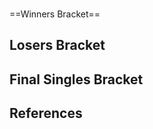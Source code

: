{{DISPLAYTITLE:Pound 4: Singles Bracket}}{{SetGame|melee}}
{{tabs static
|name1=Overview
|link1=Pound/4
|name2=Singles Bracket
|link2=Pound/4/Singles Bracket
|name3=Doubles Bracket
|link3=Pound/4/Doubles Bracket
|This=2
}}<br/>
==Winners Bracket==
{{64DEWBracketA
|tourneylink=Pound/4
|tourneyname=Pound 4
|r1m1p1=Mango |r1m1p1flag=us |r1m1p1score={{win}} |r1m1win=1
|r1m1p2=Bye |r1m1p2flag= |r1m1p2score=

|r1m2p1=ChuDat |r1m2p1flag=us |r1m2p1score=2 |r1m2win=1
|r1m2p2=Shroomed |r1m2p2flag=us |r1m2p2score=0
|r1m2p1char1=ic |r1m2p2char1=doc |r1m2p1stock1=1 |r1m2p2stock1=0 |r1m2win1=1 |r1m2stage1=Final Destination
|r1m2p1char2=ic |r1m2p2char2=doc |r1m2p1stock2=1 |r1m2p2stock2=0 |r1m2win2=1 |r1m2stage2=Brinstar
|r1m2details={{BracketMatchDetails|preview=|lrthread=|interview=|recap=|comment=|live=|vodgame1=https://youtu.be/b9IiWGi0keY|vodgame2=https://youtu.be/IcYC2XeH6Mc}}

|r1m3p1=Dr. Peepee |r1m3p1flag=us |r1m3p1score={{win}} |r1m3win=1
|r1m3p2=Bye |r1m3p2flag= |r1m3p2score=

|r1m4p1=Axe |r1m4p1flag=us |r1m4p1score=2 |r1m4win=1
|r1m4p2=Scar |r1m4p2flag=us |r1m4p2score=0
|r1m4p1char1=pikachu |r1m4p2char1=cf |r1m4p1stock1=1 |r1m4p2stock1=0 |r1m4win1=1 |r1m4stage1=Battlefield
|r1m4p1char2=pikachu |r1m4p2char2=cf |r1m4p1stock2=2 |r1m4p2stock2=0 |r1m4win2=1 |r1m4stage2=Pokémon Stadium
|r1m4details={{BracketMatchDetails|preview=|lrthread=|interview=|recap=|comment=|live=|vod=https://youtu.be/QzlYDsuA83w}}

|r1m5p1=Silent Wolf |r1m5p1flag=us |r1m5p1score={{win}} |r1m5win=1
|r1m5p2=Bye |r1m5p2flag= |r1m5p2score=

|r1m6p1=Kage |r1m6p1flag=ca |r1m6p1score=0 |r1m6win=2
|r1m6p2=Lucky |r1m6p2flag=us |r1m6p2score=2
|r1m6p1char1=ganon |r1m6p2char1=fox |r1m6p1stock1=0 |r1m6p2stock1=2 |r1m6win1=2 |r1m6stage1=Yoshi's Story
|r1m6p1char2=ganon |r1m6p2char2=fox |r1m6p1stock2=0 |r1m6p2stock2=1 |r1m6win2=2 |r1m6stage2=Kongo Jungle
|r1m6details={{BracketMatchDetails|preview=|lrthread=|interview=|recap=|comment=|live=|vod=https://youtu.be/5-dryw4l_60}}

|r1m7p1=Falcomist |r1m7p1flag=us |r1m7p1score={{win}} |r1m7win=1
|r1m7p2=Bye |r1m7p2flag= |r1m7p2score=

|r1m8p1=Amsah |r1m8p1flag=nl |r1m8p1score=2 |r1m8win=1
|r1m8p2=Lovage |r1m8p2flag=us |r1m8p2score=0
|r1m8p1char1=sheik |r1m8p2char1=fox |r1m8p1stock1=2 |r1m8p2stock1=0 |r1m8win1=1 |r1m8stage1=Battlefield
|r1m8p1char2=sheik |r1m8p2char2=fox |r1m8p1stock2=1 |r1m8p2stock2=0 |r1m8win2=1 |r1m8stage2=Final Destination
|r1m8details={{BracketMatchDetails|preview=|lrthread=|interview=|recap=|comment=|live=|vod=https://youtu.be/k5YoZV3NG3o}}

|r1m9p1=Swift |r1m9p1flag=us |r1m9p1score={{win}} |r1m9win=1
|r1m9p2=Bye |r1m9p2flag= |r1m9p2score=
|r1m10p1=Ka-Master |r1m10p1flag=us |r1m10p1score={{win}} |r1m10win=1
|r1m10p2=MacD |r1m10p2flag=us |r1m10p2score=
|r1m11p1=HBK |r1m11p1flag=us |r1m11p1score={{win}} |r1m11win=1
|r1m11p2=Bye |r1m11p2flag= |r1m11p2score=
|r1m12p1=Plank |r1m12p1flag=us |r1m12p1score={{win}} |r1m12win=1
|r1m12p2=I.B. |r1m12p2flag=ca |r1m12p2score=
|r1m13p1=Cactuar |r1m13p1flag=us |r1m13p1score={{win}} |r1m13win=1
|r1m13p2=Bye |r1m13p2flag= |r1m13p2score=
|r1m14p1=Zgetto |r1m14p1flag=nl |r1m14p1score={{win}} |r1m14win=1
|r1m14p2=KirbyKaze |r1m14p2flag=ca |r1m14p2score=
|r1m15p1=Jman |r1m15p1flag=us |r1m15p1score={{win}} |r1m15win=1
|r1m15p2=Bye |r1m15p2flag= |r1m15p2score=

|r1m16p1=G$ |r1m16p1flag=us |r1m16p1score=0 |r1m16win=2
|r1m16p2=PC Chris |r1m16p2flag=us |r1m16p2score=2
|r1m16p1char1=falco |r1m16p2char1=fox |r1m16p1stock1=0 |r1m16p2stock1=3 |r1m16win1=2 |r1m16stage1=Dream Land
|r1m16p1char2=marth |r1m16p2char2=fox |r1m16p1stock2=0 |r1m16p2stock2=1 |r1m16win2=2 |r1m16stage2=Yoshi's Story
|r1m16details={{BracketMatchDetails|preview=|lrthread=|interview=|recap=|comment=|live=|vodgame1=https://youtu.be/Z8UQ9_392bs|vodgame2=https://youtu.be/9A7agEJmQ3U}}

|r1m17p1=Mew2King |r1m17p1flag=us |r1m17p1score={{win}} |r1m17win=1
|r1m17p2=Bye |r1m17p2flag= |r1m17p2score=

|r1m18p1=Kels |r1m18p1flag=us |r1m18p1score=2 |r1m18win=1
|r1m18p2=Adam |r1m18p2flag=nl |r1m18p2score=0
|r1m18p1char1=fox |r1m18p2char1=sheik |r1m18p1stock1=1 |r1m18p2stock1=0 |r1m18win1=1 |r1m18stage1=Battlefield
|r1m18p1char2=fox |r1m18p2char2=marth |r1m18p1stock2=1 |r1m18p2stock2=0 |r1m18win2=1 |r1m18stage2=Final Destination
|r1m18details={{BracketMatchDetails|preview=|lrthread=|interview=|recap=|comment=|live=|vod=https://youtu.be/bFIl7fAw15g}}

|r1m19p1=Linguini |r1m19p1flag=us |r1m19p1score={{win}} |r1m19win=1
|r1m19p2=Bye |r1m19p2flag= |r1m19p2score=
|r1m20p1=Overtriforce |r1m20p1flag=es |r1m20p1score={{win}} |r1m20win=1
|r1m20p2=th0rn |r1m20p2flag=us |r1m20p2score=
|r1m21p1=DEHF |r1m21p1flag=us |r1m21p1score={{win}} |r1m21win=1
|r1m21p2=Bye |r1m21p2flag= |r1m21p2score=
|r1m22p1=Vidjogamer |r1m22p1flag=us |r1m22p1score= |r1m22win=2
|r1m22p2=Remen |r1m22p2flag=nl |r1m22p2score={{win}}
|r1m23p1=Drephen |r1m23p1flag=us |r1m23p1score={{win}} |r1m23win=1
|r1m23p2=Bye |r1m23p2flag= |r1m23p2score=

|r1m24p1=Darkrain |r1m24p1flag=us |r1m24p1score=1 |r1m24win=2
|r1m24p2=Tope |r1m24p2flag=us |r1m24p2score=2
|r1m24p1char1=cf |r1m24p2char1=sheik |r1m24p1stock1=0 |r1m24p2stock1=1 |r1m24win1=2 |r1m24stage1=Dream Land
|r1m24p1char2=cf |r1m24p2char2=sheik |r1m24p1stock2=3 |r1m24p2stock2=0 |r1m24win2=1 |r1m24stage2=Pokémon Stadium
|r1m24p1char3=cf |r1m24p2char3=sheik |r1m24p1stock3=0 |r1m24p2stock3=2 |r1m24win3=2 |r1m24stage3=Battlefield
|r1m24details={{BracketMatchDetails|preview=|lrthread=|interview=|recap=|comment=|live=|vodgame1=https://youtu.be/xICWpYaQeFE|vodgame2=https://youtu.be/C3fZXUd3RTA|vodgame3=}}

|r1m25p1=Armada |r1m25p1flag=se |r1m25p1score={{win}} |r1m25win=1
|r1m25p2=Bye |r1m25p2flag= |r1m25p2score=
|r1m26p1=RaynEX |r1m26p1flag=ca |r1m26p1score={{win}} |r1m26win=1
|r1m26p2=VaNz |r1m26p2flag=us |r1m26p2score=
|r1m27p1=Darc |r1m27p1flag=us |r1m27p1score={{win}} |r1m27win=1
|r1m27p2=Bye |r1m27p2flag= |r1m27p2score=

|r1m28p1=SilentSpectre |r1m28p1flag=us |r1m28p1score=2 |r1m28win=1
|r1m28p2=Strawhat Dahean |r1m28p2flag=es |r1m28p2score=0
|r1m28p1char1=cf |r1m28p2char1=marth |r1m28p1stock1=2 |r1m28p2stock1=0 |r1m28win1=1 |r1m28stage1=Final Destination
|r1m28p1char2=cf |r1m28p2char2=marth |r1m28p1stock2=2 |r1m28p2stock2=0 |r1m28win2=1 |r1m28stage2=Final Destination
|r1m28details={{BracketMatchDetails|preview=|lrthread=|interview=|recap=|comment=|live=|vodgame1=https://youtu.be/X9yCB85Jdc0|vodgame2=https://youtu.be/1N5KjzxqYS0}}

|r1m29p1=Hax |r1m29p1flag=us |r1m29p1score={{win}} |r1m29win=1
|r1m29p2=Bye |r1m29p2flag= |r1m29p2score=

|r1m30p1=Unknown522 |r1m30p1flag=ca |r1m30p1score=2 |r1m30win=1
|r1m30p2=HomeMadeWaffles |r1m30p2flag=us |r1m30p2score=0
|r1m30p1char1=fox |r1m30p2char1=doc |r1m30p1stock1=2 |r1m30p2stock1=0 |r1m30win1=1 |r1m30stage1=Yoshi's Story
|r1m30p1char2=fox |r1m30p2char2=doc |r1m30p1stock2=1 |r1m30p2stock2=0 |r1m30win2=1 |r1m30stage2=Dream Land
|r1m30details={{BracketMatchDetails|preview=|lrthread=|interview=|recap=|comment=|live=|vodgame1=https://youtu.be/YFZ1UGeNYqc|vodgame2=https://youtu.be/XS3fXchu-ec}}

|r1m31p1=Hungrybox |r1m31p1flag=us |r1m31p1score={{win}} |r1m31win=1
|r1m31p2=Bye |r1m31p2flag= |r1m31p2score=

|r1m32p1=Eggm |r1m32p1flag=us |r1m32p1score=1 |r1m32win=2
|r1m32p2=Zhu |r1m32p2flag=us |r1m32p2score=2
|r1m32p1char1=fox |r1m32p2char1=falco |r1m32p1stock1=1 |r1m32p2stock1=0 |r1m32win1=1 |r1m32stage1=Battlefield
|r1m32p1char2=fox |r1m32p2char2=falco |r1m32p1stock2=0 |r1m32p2stock2=3 |r1m32win2=2 |r1m32stage2=Battlefield
|r1m32p1char3=fox |r1m32p2char3=falco |r1m32p1stock3=0 |r1m32p2stock3=2 |r1m32win3=2 |r1m32stage3=Final Destination
|r1m32details={{BracketMatchDetails|preview=|lrthread=|interview=|recap=|comment=|live=|vodgame1=https://youtu.be/wdEoyZ4tFcE|vodgame2=https://youtu.be/cdky2gHlw50|vodgame3=https://youtu.be/HZekhQ43ajA}}

|r2m1p1=Mango |r2m1p1flag=us |r2m1p1score=2 |r2m1win=1
|r2m1p2=ChuDat |r2m1p2flag=us |r2m1p2score=1
|r2m1p1char1=jigglypuff |r2m1p2char1=ic |r2m1p1stock1=2 |r2m1p2stock1=0 |r2m1win1=1 |r2m1stage1=Battlefield
|r2m1p1char2=jigglypuff |r2m1p2char2=ic |r2m1p1stock2=0 |r2m1p2stock2=1 |r2m1win2=2 |r2m1stage2=Pokémon Stadium
|r2m1p1char3=jigglypuff |r2m1p2char3=ic |r2m1p1stock3=2 |r2m1p2stock3=0 |r2m1win3=1 |r2m1stage3=Brinstar
|r2m1details={{BracketMatchDetails|preview=|lrthread=|interview=|recap=|comment=|live=|vod=https://youtu.be/zUGU_8oQfZE|vod2=https://youtu.be/EssZowtcXp0}}

|r2m2p1=Dr. Peepee |r2m2p1flag=us |r2m2p1score=0 |r2m2win=2
|r2m2p2=Axe |r2m2p2flag=us |r2m2p2score=2
|r2m2p1char1=falco |r2m2p2char1=pikachu |r2m2p1stock1=0 |r2m2p2stock1=1 |r2m2win1=2 |r2m2stage1=Dream Land
|r2m2p1char2=falco |r2m2p2char2=falco |r2m2p1stock2=0 |r2m2p2stock2=1 |r2m2win2=2 |r2m2stage2=Yoshi's Story
|r2m2details={{BracketMatchDetails|preview=|lrthread=|interview=|recap=|comment=|live=|vod=https://youtu.be/zZ2pk-JEs-c}}

|r2m3p1=Silent Wolf |r2m3p1flag=us |r2m3p1score= |r2m3win=2
|r2m3p2=Lucky |r2m3p2flag=us |r2m3p2score={{win}}
|r2m4p1=Falcomist |r2m4p1flag=us |r2m4p1score= |r2m4win=2
|r2m4p2=Amsah |r2m4p2flag=nl |r2m4p2score={{win}}

|r2m5p1=Swift |r2m5p1flag=us |r2m5p1score=0 |r2m5win=2
|r2m5p2=Ka-Master |r2m5p2flag=us |r2m5p2score=2
|r2m5p1char1=fox |r2m5p2char1=luigi |r2m5p1stock1=0 |r2m5p2stock1=2 |r2m5win1=2 |r2m5stage1=Dream Land
|r2m5p1char2=fox |r2m5p2char2=luigi |r2m5p1stock2=0 |r2m5p2stock2=1 |r2m5win2=2 |r2m5stage2=Pokémon Stadium
|r2m5details={{BracketMatchDetails|preview=|lrthread=|interview=|recap=|comment=|live=|vodgame1=https://youtu.be/BZNJPe30qZU|vodgame2=https://youtu.be/cYR5QiXjdSM}}

|r2m6p1=HBK |r2m6p1flag=us |r2m6p1score= |r2m6win=2
|r2m6p2=Plank |r2m6p2flag=us |r2m6p2score={{win}}
|r2m7p1=Cactuar |r2m7p1flag=us |r2m7p1score= |r2m7win=2
|r2m7p2=Zgetto |r2m7p2flag=nl |r2m7p2score={{win}}

|r2m8p1=Jman |r2m8p1flag=us |r2m8p1score=2 |r2m8win=1
|r2m8p2=PC Chris |r2m8p2flag=us |r2m8p2score=0
|r2m8p1char1=fox |r2m8p2char1=fox |r2m8p1stock1=1 |r2m8p2stock1=0 |r2m8win1=1 |r2m8stage1=Yoshi's Story
|r2m8p1char2=fox |r2m8p2char2=fox |r2m8p1stock2=3 |r2m8p2stock2=0 |r2m8win2=1 |r2m8stage2=Pokémon Stadium
|r2m8details={{BracketMatchDetails|preview=|lrthread=|interview=|recap=|comment=|live=|vodgame1=https://youtu.be/PNqdUf5BY2c|vodgame2=https://youtu.be/b9tMtcbHGEI}}

|r2m9p1=Mew2King |r2m9p1flag=us |r2m9p1score=2 |r2m9win=1
|r2m9p2=Kels |r2m9p2flag=us |r2m9p2score=0
|r2m9p1char1=marth |r2m9p2char1=fox |r2m9p1stock1=2 |r2m9p2stock1=0 |r2m9win1=1 |r2m9stage1=Fountain of Dreams
|r2m9p1char2=sheik |r2m9p2char2=fox |r2m9p1stock2=2 |r2m9p2stock2=0 |r2m9win2=1 |r2m9stage2=Dream Land
|r2m9details={{BracketMatchDetails|preview=|lrthread=|interview=|recap=|comment=|live=|vod=https://youtu.be/wae4Ec-NkoM}}

|r2m10p1=Linguini |r2m10p1flag=us |r2m10p1score=1 |r2m10win=2
|r2m10p2=Overtriforce |r2m10p2flag=es |r2m10p2score=2
|r2m10p1char1=ganon |r2m10p2char1=sheik |r2m10p1stock1=1 |r2m10p2stock1=0 |r2m10win1=1 |r2m10stage1=Dream Land
|r2m10p1char2=ganon |r2m10p2char2=sheik |r2m10p1stock2=0 |r2m10p2stock2=2 |r2m10win2=2 |r2m10stage2=Final Destination
|r2m10p1char3=ganon |r2m10p2char3=sheik |r2m10p1stock3= |r2m10p2stock3= |r2m10win3=2 |r2m10stage3=Unknown
|r2m10details={{BracketMatchDetails|preview=|lrthread=|interview=|recap=|comment=The order of matches is unknown.|live=|vodgame1=https://youtu.be/SmntyhNRLf8|vodgame2=https://youtu.be/ACSG1ynqBn8}}

|r2m11p1=DEHF |r2m11p1flag=us |r2m11p1score=2 |r2m11win=1
|r2m11p2=Remen |r2m11p2flag=nl |r2m11p2score=0
|r2m11p1char1=falco |r2m11p2char1=fox |r2m11p1stock1=1 |r2m11p2stock1=0 |r2m11win1=1 |r2m11stage1=Battlefield
|r2m11p1char2=falco |r2m11p2char2=fox |r2m11p1stock2=1 |r2m11p2stock2=0 |r2m11win2=1 |r2m11stage2=Pokémon Stadium
|r2m11details={{BracketMatchDetails|preview=|lrthread=|interview=|recap=|comment=|live=|vodgame1=https://youtu.be/aMuGuBQLsec|vodgame2=https://youtu.be/nNnn959olyo}}

|r2m12p1=Drephen |r2m12p1flag=us |r2m12p1score=0 |r2m12win=2
|r2m12p2=Tope |r2m12p2flag=us |r2m12p2score=2
|r2m12p1char1=sheik |r2m12p2char1=sheik |r2m12p1stock1=0 |r2m12p2stock1=1 |r2m12win1=2 |r2m12stage1=Yoshi's Story
|r2m12p1char2=sheik |r2m12p2char2=sheik |r2m12p1stock2=0 |r2m12p2stock2=1 |r2m12win2=2 |r2m12stage2=Fountain of Dreams
|r2m12details={{BracketMatchDetails|preview=|lrthread=|interview=|recap=|comment=|live=|vodgame1=https://youtu.be/LdRg6WIRG7Q|vodgame2=https://youtu.be/R5pqY51hLt0}}

|r2m13p1=Armada |r2m13p1flag=se |r2m13p1score=2 |r2m13win=1
|r2m13p2=RaynEX |r2m13p2flag=ca |r2m13p2score=0
|r2m13p1char1=peach |r2m13p2char1=fox |r2m13p1stock1=2 |r2m13p2stock1=0 |r2m13win1=1 |r2m13stage1=Dream Land
|r2m13p1char2=peach |r2m13p2char2=fox |r2m13p1stock2=1 |r2m13p2stock2=0 |r2m13win2=1 |r2m13stage2=Pokémon Stadium
|r2m13details={{BracketMatchDetails|preview=|lrthread=|interview=|recap=|comment=|live=|vod=https://youtu.be/vRnTcPnSt-w}}

|r2m14p1=Darc |r2m14p1flag=us |r2m14p1score= |r2m14win=2
|r2m14p2=SilentSpectre |r2m14p2flag=us |r2m14p2score={{win}}

|r2m15p1=Hax |r2m15p1flag=us |r2m15p1score=2 |r2m15win=1
|r2m15p2=Unknown522 |r2m15p2flag=ca |r2m15p2score=1
|r2m15p1char1=cf |r2m15p2char1=fox |r2m15p1stock1=1 |r2m15p2stock1=0 |r2m15win1=1 |r2m15stage1=Yoshi's Story
|r2m15p1char2=cf |r2m15p2char2=fox |r2m15p1stock2=0 |r2m15p2stock2=1 |r2m15win2=2 |r2m15stage2=Yoshi's Story
|r2m15p1char3=cf |r2m15p2char3=fox |r2m15p1stock3=1 |r2m15p2stock3=0 |r2m15win3=1 |r2m15stage3=Kongo Jungle
|r2m15details={{BracketMatchDetails|preview=|lrthread=|interview=|recap=|comment=|live=|vodgame1=https://youtu.be/xopHwTFO5sc|vodgame2=https://youtu.be/W_ScGNtoB7U|vodgame3=https://youtu.be/5ttmobqZWLw}}

|r2m16p1=Hungrybox |r2m16p1flag=us |r2m16p1score={{win}} |r2m16win=1
|r2m16p2=Zhu |r2m16p2flag=us |r2m16p2score=

|r3m1p1=Mango |r3m1p1flag=us |r3m1p1score=2 |r3m1win=1
|r3m1p2=Axe |r3m1p2flag=us |r3m1p2score=0
|r3m1p1char1=falco |r3m1p2char1=pikachu |r3m1p1stock1=1 |r3m1p2stock1=0 |r3m1win1=1 |r3m1stage1=Dream Land
|r3m1p1char2=falco |r3m1p2char2=falco |r3m1p1stock2=3 |r3m1p2stock2=0 |r3m1win2=1 |r3m1stage2=Battlefield
|r3m1details={{BracketMatchDetails|preview=|lrthread=|interview=|recap=|comment=|live=|vodgame1=https://youtu.be/E1fo19lmlwk|vodgame2=https://youtu.be/t7xS1HwUuH8}}

|r3m2p1=Lucky |r3m2p1flag=us |r3m2p1score=2 |r3m2win=1
|r3m2p2=Amsah |r3m2p2flag=nl |r3m2p2score=1
|r3m2p1char1=fox |r3m2p2char1=sheik |r3m2p1stock1=2 |r3m2p2stock1=0 |r3m2win1=1 |r3m2stage1=Final Destination
|r3m2p1char2=fox |r3m2p2char2=sheik |r3m2p1stock2=0 |r3m2p2stock2=1 |r3m2win2=2 |r3m2stage2=Battlefield
|r3m2p1char3=fox |r3m2p2char3=sheik |r3m2p1stock3=2 |r3m2p2stock3=0 |r3m2win3=1 |r3m2stage3=Pokémon Stadium
|r3m2details={{BracketMatchDetails|preview=|lrthread=|interview=|recap=|comment=|live=|vod=https://youtu.be/J9eBaQB4fqs}}

|r3m3p1=Ka-Master |r3m3p1flag=us |r3m3p1score=0 |r3m3win=2
|r3m3p2=Plank |r3m3p2flag=us |r3m3p2score=2
|r3m3p1char1=luigi |r3m3p2char1=sheik |r3m3p1stock1=0 |r3m3p2stock1=1 |r3m3win1=2 |r3m3stage1=Fountain of Dreams
|r3m3p1char2=luigi |r3m3p2char2=sheik |r3m3p1stock2=0 |r3m3p2stock2=1 |r3m3win2=2 |r3m3stage2=Dream Land
|r3m3details={{BracketMatchDetails|preview=|lrthread=|interview=|recap=|comment=|live=|vodgame1=https://youtu.be/2Q9YAqlrD3I|vodgame2=https://youtu.be/-DA_JqLEKYk}}

|r3m4p1=Zgetto |r3m4p1flag=nl |r3m4p1score=1 |r3m4win=2
|r3m4p2=Jman |r3m4p2flag=us |r3m4p2score=2
|r3m4p1char1=fox |r3m4p2char1=fox |r3m4p1stock1=0 |r3m4p2stock1=2 |r3m4win1=2 |r3m4stage1=Dream Land
|r3m4p1char2=fox |r3m4p2char2=fox |r3m4p1stock2=1 |r3m4p2stock2=0 |r3m4win2=1 |r3m4stage2=Yoshi's Story
|r3m4p1char3=fox |r3m4p2char3=fox |r3m4p1stock3=0 |r3m4p2stock3=3 |r3m4win3=2 |r3m4stage3=Pokémon Stadium
|r3m4details={{BracketMatchDetails|preview=|lrthread=|interview=|recap=|comment=|live=|vod=https://youtu.be/MV85vzZoHQo|vod2=https://youtu.be/Xd-9dvdhmEs}}

|r3m5p1=Mew2King |r3m5p1flag=us |r3m5p1score=2 |r3m5win=1
|r3m5p2=Overtriforce |r3m5p2flag=es |r3m5p2score=1
|r3m5p1char1=marth |r3m5p2char1=sheik |r3m5p1stock1=0 |r3m5p2stock1=3 |r3m5win1=2 |r3m5stage1=Final Destination
|r3m5p1char2=fox |r3m5p2char2=sheik |r3m5p1stock2=1 |r3m5p2stock2=0 |r3m5win2=1 |r3m5stage2=Yoshi's Story
|r3m5p1char3=fox |r3m5p2char3=sheik |r3m5p1stock3=1 |r3m5p2stock3=0 |r3m5win3=1 |r3m5stage3=Final Destination
|r3m5details={{BracketMatchDetails|preview=|lrthread=|interview=|recap=|comment=|live=|vod=https://youtu.be/XHPiv90eQDc|vod2=https://youtu.be/Aneh5askQ7s}}

|r3m6p1=DEHF |r3m6p1flag=us |r3m6p1score=1 |r3m6win=2
|r3m6p2=Tope |r3m6p2flag=us |r3m6p2score=2
|r3m6p1char1=falco |r3m6p2char1=sheik |r3m6p1stock1=0 |r3m6p2stock1=2 |r3m6win1=2 |r3m6stage1=Dream Land
|r3m6p1char2=falco |r3m6p2char2=sheik |r3m6p1stock2=2 |r3m6p2stock2=0 |r3m6win2=1 |r3m6stage2=Dream Land
|r3m6p1char3=falco |r3m6p2char3=sheik |r3m6p1stock3=0 |r3m6p2stock3=2 |r3m6win3=2 |r3m6stage3=Fountain of Dreams
|r3m6details={{BracketMatchDetails|preview=|lrthread=|interview=|recap=|comment=|live=|vodgame1=https://youtu.be/jAk2oBD8Ujs|vodgame2=https://youtu.be/wyjQlY-8BRU|vodgame3=https://youtu.be/6iBl8Srjsv0}}

|r3m7p1=Armada |r3m7p1flag=se |r3m7p1score=0 |r3m7win=2
|r3m7p2=SilentSpectre |r3m7p2flag=us |r3m7p2score=2
|r3m7p1char1=peach |r3m7p2char1=cf |r3m7p1stock1=0 |r3m7p2stock1=1 |r3m7win1=2 |r3m7stage1=Dream Land
|r3m7p1char2=peach |r3m7p2char2=cf |r3m7p1stock2=0 |r3m7p2stock2=2 |r3m7win2=2 |r3m7stage2=Final Destination
|r3m7details={{BracketMatchDetails|preview=|lrthread=|interview=|recap=|comment=|live=|vodgame1=https://youtu.be/x3tg-RxS7Lc|vodgame2=https://youtu.be/SfMf7uS-5fU}}

|r3m8p1=Hax |r3m8p1flag=us |r3m8p1score= |r3m8win=2
|r3m8p2=Hungrybox |r3m8p2flag=us |r3m8p2score={{win}}

|r4m1p1=Mango |r4m1p1flag=us |r4m1p1score={{win}} |r4m1win=1
|r4m1p2=Lucky |r4m1p2flag=us |r4m1p2score=

|r4m2p1=Plank |r4m2p1flag=us |r4m2p1score=0 |r4m2win=2
|r4m2p2=Jman |r4m2p2flag=us |r4m2p2score=2
|r4m2p1char1=sheik |r4m2p2char1=fox |r4m2p1stock1=0 |r4m2p2stock1=2 |r4m2win1=2 |r4m2stage1=Dream Land
|r4m2p1char2=sheik |r4m2p2char2=fox |r4m2p1stock2=0 |r4m2p2stock2=1 |r4m2win2=2 |r4m2stage2=Battlefield
|r4m2details={{BracketMatchDetails|preview=|lrthread=|interview=|recap=|comment=|live=|vod=https://youtu.be/zFY4xOn9jjM}}

|r4m3p1=Mew2King |r4m3p1flag=us |r4m3p1score={{win}} |r4m3win=1
|r4m3p2=Tope |r4m3p2flag=us |r4m3p2score=

|r4m4p1=SilentSpectre |r4m4p1flag=us |r4m4p1score=0 |r4m4win=2
|r4m4p2=Hungrybox |r4m4p2flag=us |r4m4p2score=2
|r4m4p1char1=cf |r4m4p2char1=jigglypuff |r4m4p1stock1=0 |r4m4p2stock1=1 |r4m4win1=2 |r4m4stage1=Battlefield
|r4m4p1char2=cf |r4m4p2char2=jigglypuff |r4m4p1stock2=0 |r4m4p2stock2=2 |r4m4win2=2 |r4m4stage2=Rainbow Cruise
|r4m4details={{BracketMatchDetails|preview=|lrthread=|interview=|recap=|comment=|live=|vodgame1=https://youtu.be/3YeaTFE0Mi0|vodgame2=https://youtu.be/hBzJPGnZelo}}

|r5m1p1=Mango |r5m1p1flag=us |r5m1p1score=3 |r5m1win=1
|r5m1p2=Jman |r5m1p2flag=us |r5m1p2score=0
|r5m1p1char1=falco |r5m1p2char1=fox |r5m1p1stock1=2 |r5m1p2stock1=0 |r5m1win1=1 |r5m1stage1=Yoshi's Story
|r5m1p1char2=falco |r5m1p2char2=fox |r5m1p1stock2=1 |r5m1p2stock2=0 |r5m1win2=1 |r5m1stage2=Battlefield
|r5m1p1char3=falco |r5m1p2char3=fox |r5m1p1stock3=2 |r5m1p2stock3=0 |r5m1win3=1 |r5m1stage3=Pokémon Stadium
|r5m1details={{BracketMatchDetails|preview=|lrthread=|interview=|recap=|comment=|live=|vodgame1=https://youtu.be/Y3oFPSq8mZo|vodgame2=https://youtu.be/G5o0BoV3RTY|vodgame3=https://youtu.be/nppAMl_ntwE}}

|r5m2p1=Mew2King |r5m2p1flag=us |r5m2p1score= |r5m2win=2
|r5m2p2=Hungrybox |r5m2p2flag=us |r5m2p2score={{win}}
}}

==Losers Bracket==
{{48DELBracketSmwA
|tourneylink=Pound/4
|tourneyname=Pound 4
|l1placement=33-48
|l2placement=25-32
|l3placement=17-24
|l4placement=13-16
|l5placement=9-12
|l6placement=7-8
|l7placement=5-6

|l1m1p1=PC Chris |l1m1p1flag=us |l1m1p1score=2 |l1m1win=1
|l1m1p2=Shroomed |l1m1p2flag=us |l1m1p2score=1
|l1m1p1char1=fox |l1m1p2char1=doc |l1m1p1stock1=0 |l1m1p2stock1=2 |l1m1win1=2 |l1m1stage1=Yoshi's Story
|l1m1p1char2=fox |l1m1p2char2=doc |l1m1p1stock2=1 |l1m1p2stock2=0 |l1m1win2=1 |l1m1stage2=Rainbow Cruise
|l1m1p1char3=fox |l1m1p2char3=doc |l1m1p1stock3=1 |l1m1p2stock3=0 |l1m1win3=1 |l1m1stage3=Final Destination
|l1m1details={{BracketMatchDetails|preview=|lrthread=|interview=|recap=|comment=|live=|vodgame1=https://youtu.be/b4pUStHGxhE|vodgame2=https://youtu.be/zGLPbvTurqg|vodgame3=https://youtu.be/d7dD5nJoLOU}}

|l1m2p1=Cactuar |l1m2p1flag=us |l1m2p1score=2 |l1m2win=1
|l1m2p2=Scar |l1m2p2flag=us |l1m2p2score=0
|l1m2p1char1=fox |l1m2p2char1=cf |l1m2p1stock1=1 |l1m2p2stock1=0 |l1m2win1=1 |l1m2stage1=Battlefield
|l1m2p1char2=fox |l1m2p2char2=cf |l1m2p1stock2=1 |l1m2p2stock2=0 |l1m2win2=1 |l1m2stage2=Battlefield
|l1m2details={{BracketMatchDetails|preview=|lrthread=|interview=|recap=|comment=|live=|vodgame1=https://youtu.be/KVnrCH-oVkQ|vodgame2=https://youtu.be/me5X3j5AXjc}}

|l1m3p1=HBK |l1m3p1flag=us |l1m3p1score=0 |l1m3win=2
|l1m3p2=Kage |l1m3p2flag=ca |l1m3p2score=2
|l1m3p1char1=marth |l1m3p2char1=ganon |l1m3p1stock1=0 |l1m3p2stock1=1 |l1m3win1=2 |l1m3stage1=Battlefield
|l1m3p1char2=marth |l1m3p2char2=ganon |l1m3p1stock2=0 |l1m3p2stock2=1 |l1m3win2=2 |l1m3stage2=Pokémon Stadium
|l1m3details={{BracketMatchDetails|preview=|lrthread=|interview=|recap=|comment=|live=|vodgame1=https://youtu.be/XYWSGrOk5iA|vodgame2=https://youtu.be/k6w1RYAJjeM}}

|l1m4p1=Swift |l1m4p1flag=us |l1m4p1score=2 |l1m4win=1
|l1m4p2=Lovage |l1m4p2flag=us |l1m4p2score=0
|l1m4p1char1=fox |l1m4p2char1=fox |l1m4p1stock1=1 |l1m4p2stock1=0 |l1m4win1=1 |l1m4stage1=Battlefield
|l1m4p1char2=fox |l1m4p2char2=fox |l1m4p1stock2=1 |l1m4p2stock2=0 |l1m4win2=1 |l1m4stage2=Battlefield
|l1m4details={{BracketMatchDetails|preview=|lrthread=|interview=|recap=|comment=|live=|vodgame1=https://youtu.be/yyrtz8SKszw|vodgame2=https://youtu.be/PgF5m119kPM}}

|l1m5p1=Falcomist |l1m5p1flag=us |l1m5p1score={{win}} |l1m5win=1
|l1m5p2=MacD |l1m5p2flag=us |l1m5p2score=
|l1m6p1=Silent Wolf |l1m6p1flag=us |l1m6p1score={{win}} |l1m6win=1
|l1m6p2=I.B. |l1m6p2flag=ca |l1m6p2score=

|l1m7p1=Dr. Peepee |l1m7p1flag=us |l1m7p1score=2 |l1m7win=1
|l1m7p2=KirbyKaze |l1m7p2flag=ca |l1m7p2score=0
|l1m7p1char1=falco |l1m7p2char1=sheik |l1m7p1stock1=2 |l1m7p2stock1=0 |l1m7win1=1 |l1m7stage1=Yoshi's Story
|l1m7p1char2=falco |l1m7p2char2=sheik |l1m7p1stock2=3 |l1m7p2stock2=0 |l1m7win2=1 |l1m7stage2=Fountain of Dreams
|l1m7details={{BracketMatchDetails|preview=|lrthread=|interview=|recap=|comment=|live=|vod=https://youtu.be/ij4nnR78Y2I}}

|l1m8p1=ChuDat |l1m8p1flag=us |l1m8p1score={{win}} |l1m8win=1
|l1m8p2=G$ |l1m8p2flag=us |l1m8p2score=

|l1m9p1=Unknown522 |l1m9p1flag=ca |l1m9p1score=0 |l1m9win=2
|l1m9p2=th0rn |l1m9p2flag=us |l1m9p2score=2
|l1m9p1char1=fox |l1m9p2char1=falco |l1m9p1stock1=0 |l1m9p2stock1=2 |l1m9win1=2 |l1m9stage1=Battlefield
|l1m9p1char2=falco |l1m9p2char2=falco |l1m9p1stock2=0 |l1m9p2stock2=1 |l1m9win2=2 |l1m9stage2=Final Destination
|l1m9details={{BracketMatchDetails|preview=|lrthread=|interview=|recap=|comment=The official bracket lists Unknown522 as playing Adam in Losers Round 1. However, VODs show that Unknown522 played th0rn. This is also backed up by their final placements (Unknown522 in 33rd, th0rn in 25th),<ref>[https://smashboards.com/threads/official-pound-4-melee-results-thread.262154/ Pound 4 Results Thread]</ref> and by a later VOD of th0rn vs Zhu.<ref>[https://youtu.be/4BMJTtQr-uA Zhu vs th0rn Game 1]</ref> Consequently, th0rn and Adam have been switched on this bracket.|live=|vodgame1=https://youtu.be/vUilPyhXp9A|vodgame2=https://youtu.be/zcFwCVVk1wM}}

|l1m10p1=Zhu |l1m10p1flag=us |l1m10p1score={{win}} |l1m10win=1
|l1m10p2=Adam |l1m10p2flag=nl |l1m10p2score=
|l1m11p1=RaynEX |l1m11p1flag=ca |l1m11p1score= |l1m11win=2
|l1m11p2=Vidjogamer |l1m11p2flag=us |l1m11p2score={{win}}
|l1m12p1=Darc |l1m12p1flag=us |l1m12p1score= |l1m12win=2
|l1m12p2=Darkrain |l1m12p2flag=us |l1m12p2score={{win}}
|l1m13p1=Remen |l1m13p1flag=nl |l1m13p1score={{win}} |l1m13win=1
|l1m13p2=VaNz |l1m13p2flag=us |l1m13p2score=
|l1m14p1=Drephen |l1m14p1flag=us |l1m14p1score={{win}} |l1m14win=1
|l1m14p2=Strawhat Dahean |l1m14p2flag=es |l1m14p2score=

|l1m15p1=Linguini |l1m15p1flag=us |l1m15p1score=2 |l1m15win=1
|l1m15p2=HomeMadeWaffles |l1m15p2flag=us |l1m15p2score=1
|l1m15p1char1=ganon |l1m15p2char1=doc |l1m15p1stock1=0 |l1m15p2stock1=1 |l1m15win1=2 |l1m15stage1=Final Destination
|l1m15p1char2=ganon |l1m15p2char2=doc |l1m15p1stock2=1 |l1m15p2stock2=0 |l1m15win2=1 |l1m15stage2=Dream Land
|l1m15p1char3=ganon |l1m15p2char3=doc |l1m15p1stock3=2 |l1m15p2stock3=0 |l1m15win3=1 |l1m15stage3=Battlefield
|l1m15details={{BracketMatchDetails|preview=|lrthread=|interview=|recap=|comment=|live=|vodgame1=https://youtu.be/PMcjSWXTcaQ|vodgame2=https://youtu.be/m8cmjpjiFwE|vodgame3=https://youtu.be/0usXt8pxTGg}}

|l1m16p1=Kels |l1m16p1flag=us |l1m16p1score={{win}} |l1m16win=1
|l1m16p2=Eggm |l1m16p2flag=us |l1m16p2score=

|l2m1p1=PC Chris |l2m1p1flag=us |l2m1p1score=2 |l2m1win=1
|l2m1p2=Cactuar |l2m1p2flag=us |l2m1p2score=1
|l2m1p1char1=fox |l2m1p2char1=fox |l2m1p1stock1=1 |l2m1p2stock1=0 |l2m1win1=1 |l2m1stage1=Yoshi's Story
|l2m1p1char2=fox |l2m1p2char2=fox |l2m1p1stock2=0 |l2m1p2stock2=1 |l2m1win2=2 |l2m1stage2=Fountain of Dreams
|l2m1p1char3=fox |l2m1p2char3=fox |l2m1p1stock3=1 |l2m1p2stock3=0 |l2m1win3=1 |l2m1stage3=Pokémon Stadium
|l2m1details={{BracketMatchDetails|preview=|lrthread=|interview=|recap=|comment=The recording of game 3 is incomplete, but the video description states that PC Chris won by 1 stock.|live=|vodgame1=https://youtu.be/wwE4vck-Kq8|vodgame2=https://youtu.be/WlDq_Ds6sGM|vodgame3=https://youtu.be/mVQXG7YZZYE}}

|l2m2p1=Kage |l2m2p1flag=ca |l2m2p1score=2 |l2m2win=1
|l2m2p2=Swift |l2m2p2flag=us |l2m2p2score=1
|l2m2p1char1=ganon |l2m2p2char1=fox |l2m2p1stock1=2 |l2m2p2stock1=0 |l2m2win1=1 |l2m2stage1=Battlefield
|l2m2p1char2=ganon |l2m2p2char2=fox |l2m2p1stock2=0 |l2m2p2stock2=2 |l2m2win2=2 |l2m2stage2=Rainbow Cruise
|l2m2p1char3=ganon |l2m2p2char3=fox |l2m2p1stock3=1 |l2m2p2stock3=0 |l2m2win3=1 |l2m2stage3=Kongo Jungle
|l2m2details={{BracketMatchDetails|preview=|lrthread=|interview=|recap=|comment=|live=|vodgame1=https://youtu.be/x7578VWEOw8|vodgame2=https://youtu.be/eTUlxaFAlSI|vodgame3=https://youtu.be/diTmT2QMjhc}}

|l2m3p1=Falcomist |l2m3p1flag=us |l2m3p1score= |l2m3win=2
|l2m3p2=Silent Wolf |l2m3p2flag=us |l2m3p2score={{win}}
|l2m4p1=Dr. Peepee |l2m4p1flag=us |l2m4p1score={{win}} |l2m4win=1
|l2m4p2=ChuDat |l2m4p2flag=us |l2m4p2score=

|l2m5p1=th0rn |l2m5p1flag=us |l2m5p1score=0 |l2m5win=2
|l2m5p2=Zhu |l2m5p2flag=us |l2m5p2score=2
|l2m5p1char1=falco |l2m5p2char1=falco |l2m5p1stock1=0 |l2m5p2stock1=3 |l2m5win1=2 |l2m5stage1=Battlefield
|l2m5p1char2=falco |l2m5p2char2=falco |l2m5p1stock2=0 |l2m5p2stock2=3 |l2m5win2=2 |l2m5stage2=Pokémon Stadium
|l2m5details={{BracketMatchDetails|preview=|lrthread=|interview=|recap=|comment=|live=|vodgame1=https://youtu.be/4BMJTtQr-uA|vodgame2=https://youtu.be/O6jOL7-fg-c}}

|l2m6p1=Vidjogamer |l2m6p1flag=us |l2m6p1score= |l2m6win=2
|l2m6p2=Darkrain |l2m6p2flag=us |l2m6p2score={{win}}
|l2m7p1=Remen |l2m7p1flag=nl |l2m7p1score={{win}} |l2m7win=1
|l2m7p2=Drephen |l2m7p2flag=us |l2m7p2score=

|l2m8p1=Linguini |l2m8p1flag=us |l2m8p1score=2 |l2m8win=1
|l2m8p2=Kels |l2m8p2flag=us |l2m8p2score=1
|l2m8p1char1=ganon |l2m8p2char1=fox |l2m8p1stock1=2 |l2m8p2stock1=0 |l2m8win1=1 |l2m8stage1=Dream Land
|l2m8p1char2=ganon |l2m8p2char2=fox |l2m8p1stock2=0 |l2m8p2stock2=1 |l2m8win2=2 |l2m8stage2=Final Destination
|l2m8p1char3=ganon |l2m8p2char3=fox |l2m8p1stock3=1 |l2m8p2stock3=0 |l2m8win3=1 |l2m8stage3=Battlefield
|l2m8details={{BracketMatchDetails|preview=|lrthread=|interview=|recap=|comment=|live=|vodgame1=https://youtu.be/AltMcPeuI6U|vodgame2=https://youtu.be/Ycvkk9mm9E0|vodgame3=https://youtu.be/y3rFAb5GWzc}}
 
|l3m1p1=Hax |l3m1p1flag=us |l3m1p1score=2 |l3m1win=1
|l3m1p2=PC Chris |l3m1p2flag=us |l3m1p2score=1
|l3m1p1char1=cf |l3m1p2char1=fox |l3m1p1stock1=0 |l3m1p2stock1=1 |l3m1win1=2 |l3m1stage1=Dream Land
|l3m1p1char2=cf |l3m1p2char2=fox |l3m1p1stock2=2 |l3m1p2stock2=0 |l3m1win2=1 |l3m1stage2=Kongo Jungle
|l3m1p1char3=cf |l3m1p2char3=fox |l3m1p1stock3=2 |l3m1p2stock3=0 |l3m1win3=1 |l3m1stage3=Pokémon Stadium
|l3m1details={{BracketMatchDetails|preview=|lrthread=|interview=|recap=|comment=|live=|vodgame1=https://youtu.be/8XabZGR83Bc|vodgame2=https://youtu.be/nv9Jm1wfZiA|vodgame3=https://youtu.be/pF3rpBY5AZc}}

|l3m2p1=Armada |l3m2p1flag=se |l3m2p1score=2 |l3m2win=1
|l3m2p2=Kage |l3m2p2flag=ca |l3m2p2score=0
|l3m2p1char1=peach |l3m2p2char1=ganon |l3m2p1stock1=3 |l3m2p2stock1=0 |l3m2win1=1 |l3m2stage1=Dream Land
|l3m2p1char2=peach |l3m2p2char2=ganon |l3m2p1stock2=2 |l3m2p2stock2=0 |l3m2win2=1 |l3m2stage2=Kongo Jungle
|l3m2details={{BracketMatchDetails|preview=|lrthread=|interview=|recap=|comment=|live=|vodgame1=https://youtu.be/ZcQEmWtqY4o|vodgame2=https://youtu.be/10neG2gdwak}}

|l3m3p1=DEHF |l3m3p1flag=us |l3m3p1score={{win}} |l3m3win=1
|l3m3p2=Silent Wolf |l3m3p2flag=us |l3m3p2score=

|l3m4p1=Overtriforce |l3m4p1flag=es |l3m4p1score=0 |l3m4win=2
|l3m4p2=Dr. Peepee |l3m4p2flag=us |l3m4p2score=2
|l3m4p1char1=sheik |l3m4p2char1=falco |l3m4p1stock1=0 |l3m4p2stock1=1 |l3m4win1=2 |l3m4stage1=Dream Land
|l3m4p1char2=sheik |l3m4p2char2=falco |l3m4p1stock2=0 |l3m4p2stock2=1 |l3m4win2=2 |l3m4stage2=Final Destination
|l3m4details={{BracketMatchDetails|preview=|lrthread=|interview=|recap=|comment=|live=|vodgame1=https://youtu.be/zeK_5FSyStw|vodgame2=https://youtu.be/NEO0ji3mPKM}}

|l3m5p1=Zgetto |l3m5p1flag=nl |l3m5p1score=1 |l3m5win=2
|l3m5p2=Zhu |l3m5p2flag=us |l3m5p2score=2
|l3m5p1char1=fox |l3m5p2char1=falco |l3m5p1stock1=1 |l3m5p2stock1=0 |l3m5win1=1 |l3m5stage1=Yoshi's Story
|l3m5p1char2=fox |l3m5p2char2=falco |l3m5p1stock2=0 |l3m5p2stock2=2 |l3m5win2=2 |l3m5stage2=Fountain of Dreams
|l3m5p1char3=fox |l3m5p2char3=falco |l3m5p1stock3=0 |l3m5p2stock3=3 |l3m5win3=2 |l3m5stage3=Final Destination
|l3m5details={{BracketMatchDetails|preview=|lrthread=|interview=|recap=|comment=|live=|vodgame1=https://youtu.be/APHBioaqv5I|vodgame2=https://youtu.be/JhPwqfHcbLI|vodgame3=https://youtu.be/7P2fd8ApaFE}}

|l3m6p1=Ka-Master |l3m6p1flag=us |l3m6p1score=0 |l3m6win=2
|l3m6p2=Darkrain |l3m6p2flag=us |l3m6p2score=2
|l3m6p1char1=luigi |l3m6p2char1=cf |l3m6p1stock1=0 |l3m6p2stock1=2 |l3m6win1=2 |l3m6stage1=Yoshi's Story
|l3m6p1char2=luigi |l3m6p2char2=cf |l3m6p1stock2=0 |l3m6p2stock2=1 |l3m6win2=2 |l3m6stage2=Final Destination
|l3m6details={{BracketMatchDetails|preview=|lrthread=|interview=|recap=|comment=|live=|vod=https://youtu.be/X14IxVHEt7Q}}

|l3m7p1=Amsah |l3m7p1flag=nl |l3m7p1score={{win}} |l3m7win=1
|l3m7p2=Remen |l3m7p2flag=nl |l3m7p2score=

|l3m8p1=Axe |l3m8p1flag=us |l3m8p1score=0 |l3m8win=2
|l3m8p2=Linguini |l3m8p2flag=us |l3m8p2score=2
|l3m8p1char1=falco |l3m8p2char1=ganon |l3m8p1stock1=0 |l3m8p2stock1=2 |l3m8win1=2 |l3m8stage1=Battlefield
|l3m8p1char2=pikachu |l3m8p2char2=ganon |l3m8p1stock2=0 |l3m8p2stock2=1 |l3m8win2=2 |l3m8stage2=Battlefield
|l3m8details={{BracketMatchDetails|preview=|lrthread=|interview=|recap=|comment=|live=|vodgame1=https://youtu.be/qYJojvRcDgc|vodgame2=https://youtu.be/I1LqpJ7z6SQ}}

|l4m1p1=Hax |l4m1p1flag=us |l4m1p1score=1 |l4m1win=2
|l4m1p2=Armada |l4m1p2flag=se |l4m1p2score=2
|l4m1p1char1=cf |l4m1p2char1=peach |l4m1p1stock1=1 |l4m1p2stock1=0 |l4m1win1=1 |l4m1stage1=Battlefield
|l4m1p1char2=cf |l4m1p2char2=peach |l4m1p1stock2=0 |l4m1p2stock2=2 |l4m1win2=2 |l4m1stage2=Dream Land
|l4m1p1char3=cf |l4m1p2char3=peach |l4m1p1stock3=0 |l4m1p2stock3=1 |l4m1win3=2 |l4m1stage3=Pokémon Stadium
|l4m1details={{BracketMatchDetails|preview=|lrthread=|interview=|recap=|comment=|live=|vodgame1=https://youtu.be/eLesnrLvDg4|vodgame2=https://youtu.be/INgI5BEbjNk|vodgame3=https://youtu.be/xI2n4F6rtAU}}

|l4m2p1=DEHF |l4m2p1flag=us |l4m2p1score=0 |l4m2win=2
|l4m2p2=Dr. Peepee |l4m2p2flag=us |l4m2p2score=2
|l4m2p1char1=falco |l4m2p2char1=falco |l4m2p1stock1=0 |l4m2p2stock1=3 |l4m2win1=2 |l4m2stage1=Yoshi's Story
|l4m2p1char2=falco |l4m2p2char2=falco |l4m2p1stock2=0 |l4m2p2stock2=1 |l4m2win2=2 |l4m2stage2=Yoshi's Story
|l4m2details={{BracketMatchDetails|preview=|lrthread=|interview=|recap=|comment=|live=|vodgame1=https://youtu.be/qOUgIA7VmN0|vodgame2=https://youtu.be/ig6GzEDd0M4}}

|l4m3p1=Zhu |l4m3p1flag=us |l4m3p1score=2 |l4m3win=1
|l4m3p2=Darkrain |l4m3p2flag=us |l4m3p2score=0
|l4m3p1char1=falco |l4m3p2char1=cf |l4m3p1stock1=1 |l4m3p2stock1=0 |l4m3win1=1 |l4m3stage1=Battlefield
|l4m3p1char2=falco |l4m3p2char2=cf |l4m3p1stock2=1 |l4m3p2stock2=0 |l4m3win2=1 |l4m3stage2=Final Destination
|l4m3details={{BracketMatchDetails|preview=|lrthread=|interview=|recap=|comment=|live=|vodgame1=https://youtu.be/C1AHY4wxJtc|vodgame2=https://youtu.be/awc2_t02PPc}}

|l4m4p1=Amsah |l4m4p1flag=nl |l4m4p1score=2 |l4m4win=1
|l4m4p2=Linguini |l4m4p2flag=us |l4m4p2score=0
|l4m4p1char1=sheik |l4m4p2char1=ganon |l4m4p1stock1=2 |l4m4p2stock1=0 |l4m4win1=1 |l4m4stage1=Battlefield
|l4m4p1char2=sheik |l4m4p2char2=ganon |l4m4p1stock2=3 |l4m4p2stock2=0 |l4m4win2=1 |l4m4stage2=Dream Land
|l4m4details={{BracketMatchDetails|preview=|lrthread=|interview=|recap=|comment=|live=|vodgame1=https://youtu.be/T-2IJ8x4uf4|vodgame2=https://youtu.be/SxJ65Uj-93I}}

|l5m1p1=Plank |l5m1p1flag=us |l5m1p1score=0 |l5m1win=2
|l5m1p2=Armada |l5m1p2flag=se |l5m1p2score=2
|l5m1p1char1=sheik |l5m1p2char1=peach |l5m1p1stock1=0 |l5m1p2stock1=3 |l5m1win1=2 |l5m1stage1=Battlefield
|l5m1p1char2=sheik |l5m1p2char2=peach |l5m1p1stock2=0 |l5m1p2stock2=2 |l5m1win2=2 |l5m1stage2=Fountain of Dreams
|l5m1details={{BracketMatchDetails|preview=|lrthread=|interview=|recap=|comment=|live=|vodgame1=https://youtu.be/cohPuOE3-xA|vodgame2=https://youtu.be/4n6R59w_Wlo}}

|l5m2p1=Lucky |l5m2p1flag=us |l5m2p1score=2 |l5m2win=1
|l5m2p2=Dr. Peepee |l5m2p2flag=us |l5m2p2score=1
|l5m2p1char1=fox |l5m2p2char1=falco |l5m2p1stock1=0 |l5m2p2stock1=4 |l5m2win1=2 |l5m2stage1=Final Destination
|l5m2p1char2=fox |l5m2p2char2=falco |l5m2p1stock2=1 |l5m2p2stock2=0 |l5m2win2=1 |l5m2stage2=Pokémon Stadium
|l5m2p1char3=fox |l5m2p2char3=falco |l5m2p1stock3=1 |l5m2p2stock3=0 |l5m2win3=1 |l5m2stage3=Dream Land
|l5m2details={{BracketMatchDetails|preview=|lrthread=|interview=|recap=|comment=|live=|vodgame1=https://youtu.be/mzy7uL6HJ-M|vodgame2=https://youtu.be/tU387hWRsig|vodgame3=https://youtu.be/xMg_3c93pKE}}

|l5m3p1=SilentSpectre |l5m3p1flag=us |l5m3p1score=0 |l5m3win=2
|l5m3p2=Zhu |l5m3p2flag=us |l5m3p2score=2
|l5m3p1char1=cf |l5m3p2char1=falco |l5m3p1stock1=0 |l5m3p2stock1=2 |l5m3win1=2 |l5m3stage1=Battlefield
|l5m3p1char2=cf |l5m3p2char2=falco |l5m3p1stock2=0 |l5m3p2stock2=1 |l5m3win2=2 |l5m3stage2=Pokémon Stadium
|l5m3details={{BracketMatchDetails|preview=|lrthread=|interview=|recap=|comment=|live=|vodgame1=https://youtu.be/vln18BiH-2E|vodgame2=https://youtu.be/FEAKIBAXtgk}}

|l5m4p1=Tope |l5m4p1flag=us |l5m4p1score= |l5m4win=2
|l5m4p2=Amsah |l5m4p2flag=nl |l5m4p2score={{win}}

|l6m1p1=Armada |l6m1p1flag=se |l6m1p1score=2 |l6m1win=1
|l6m1p2=Lucky |l6m1p2flag=us |l6m1p2score=0
|l6m1p1char1=peach |l6m1p2char1=fox |l6m1p1stock1=2 |l6m1p2stock1=0 |l6m1win1=1 |l6m1stage1=Battlefield
|l6m1p1char2=peach |l6m1p2char2=fox |l6m1p1stock2=2 |l6m1p2stock2=0 |l6m1win2=1 |l6m1stage2=Pokémon Stadium
|l6m1details={{BracketMatchDetails|preview=|lrthread=|interview=|recap=|comment=|live=|vodgame1=https://youtu.be/99mfE3y_A2o|vodgame2=https://youtu.be/MCP5v__oJRc}}

|l6m2p1=Zhu |l6m2p1flag=us |l6m2p1score=0 |l6m2win=2
|l6m2p2=Amsah |l6m2p2flag=nl |l6m2p2score=2
|l6m2p1char1=falco |l6m2p2char1=sheik |l6m2p1stock1=0 |l6m2p2stock1=3 |l6m2win1=2 |l6m2stage1=Fountain of Dreams
|l6m2p1char2=falco |l6m2p2char2=sheik |l6m2p1stock2=0 |l6m2p2stock2=1 |l6m2win2=2 |l6m2stage2=Pokémon Stadium
|l6m2details={{BracketMatchDetails|preview=|lrthread=|interview=|recap=|comment=|live=|vodgame1=https://youtu.be/v-A_FltzJ08|vodgame2=https://youtu.be/GsyMOKNrlI0}}

|l7m1p1=Mew2King |l7m1p1flag=us |l7m1p1score=1 |l7m1win=2
|l7m1p2=Armada |l7m1p2flag=se |l7m1p2score=2
|l7m1p1char1=marth |l7m1p2char1=peach |l7m1p1stock1=0 |l7m1p2stock1=1 |l7m1win1=2 |l7m1stage1=Final Destination
|l7m1p1char2=fox |l7m1p2char2=peach |l7m1p1stock2=2 |l7m1p2stock2=0 |l7m1win2=1 |l7m1stage2=Pokémon Stadium
|l7m1p1char3=fox |l7m1p2char3=peach |l7m1p1stock3=0 |l7m1p2stock3=1 |l7m1win3=2 |l7m1stage3=Battlefield
|l7m1details={{BracketMatchDetails|preview=|lrthread=|interview=|recap=|comment=|live=|vodgame1=https://youtu.be/hm8KUKEE5Rk|vodgame2=https://youtu.be/CcVkxA1gVvU|vodgame3=https://youtu.be/KOFWwWH0yaM}}

|l7m2p1=Jman |l7m2p1flag=us |l7m2p1score=1 |l7m2win=2
|l7m2p2=Amsah |l7m2p2flag=nl |l7m2p2score=2
|l7m2p1char1=fox |l7m2p2char1=sheik |l7m2p1stock1=2 |l7m2p2stock1=0 |l7m2win1=1 |l7m2stage1=Final Destination
|l7m2p1char2=fox |l7m2p2char2=sheik |l7m2p1stock2=0 |l7m2p2stock2=1 |l7m2win2=2 |l7m2stage2=Fountain of Dreams
|l7m2p1char3=fox |l7m2p2char3=sheik |l7m2p1stock3=0 |l7m2p2stock3=2 |l7m2win3=2 |l7m2stage3=Dream Land
|l7m2details={{BracketMatchDetails|preview=|lrthread=|interview=|recap=|comment=|live=|vodgame1=https://youtu.be/hUu2uvCVtn4|vodgame2=https://youtu.be/BAxCzGxJZ_o|vodgame3=https://youtu.be/yI_hGcWjTKA}}
}}
<onlyinclude>
==Final Singles Bracket==
{{DEFinalSmwBracket
|tourneylink=Pound/4
|tourneyname=Pound 4
|l1placement=4
|r2placement=3
|r3loserplacement=2
|r3winnerplacement=1
|column-width=200

<!-- FROM WINNERS -->
|r1m1p1=Mango |r1m1p1flag=us |r1m1p1score=3
|r1m1p2=Hungrybox |r1m1p2flag=us |r1m1p2score=2
|r1m1win=1
|r1m1p1char1=jigglypuff |r1m1p1stock1=0 |r1m1p2char1=jigglypuff |r1m1p2stock1=2 |r1m1win1=2 |r1m1stage1=Yoshi's Story 
|r1m1p1char2=jigglypuff |r1m1p1stock2=1 |r1m1p2char2=jigglypuff |r1m1p2stock2=0 |r1m1win2=1 |r1m1stage2=Dream Land
|r1m1p1char3=jigglypuff |r1m1p1stock3=0 |r1m1p2char3=jigglypuff |r1m1p2stock3=1 |r1m1win3=2 |r1m1stage3=Fountain of Dreams
|r1m1p1char4=jigglypuff |r1m1p1stock4=2 |r1m1p2char4=jigglypuff |r1m1p2stock4=0 |r1m1win4=1 |r1m1stage4=Final Destination
|r1m1p1char5=jigglypuff |r1m1p1stock5=1 |r1m1p2char5=jigglypuff |r1m1p2stock5=0 |r1m1win5=1 |r1m1stage5=Yoshi's Story
|r1m1date=January 18, 2010
|r1m1finished=true
|r1m1details={{BracketMatchDetails
|vodgame1=http://youtu.be/y7bkzg-9-GA
|vodgame2=http://youtu.be/vfpf7pCV0mU
|vodgame3=http://youtu.be/N6mIBA1Cg0M
|vodgame4=http://youtu.be/GS8QgvCw9F0
|vodgame5=http://youtu.be/0byfwfaUbMg
}}

<!-- FROM LOSERS -->
|l1m1p1=Amsah |l1m1p1flag=nl |l1m1p1score=3
|l1m1p2=Armada |l1m1p2flag=se |l1m1p2score=1
|l1m1win=1
|l1m1p1char1=Sheik |l1m1p1stock1=1 |l1m1p2char1=Peach |l1m1p2stock1=0 |l1m1win1=1 |l1m1stage1=Final Destination 
|l1m1p1char2=Sheik |l1m1p1stock2=1 |l1m1p2char2=Peach |l1m1p2stock2=0 |l1m1win2=1 |l1m1stage2=Battlefield
|l1m1p1char3=Sheik |l1m1p1stock3=0 |l1m1p2char3=Peach |l1m1p2stock3=1 |l1m1win3=2 |l1m1stage3=Final Destination
|l1m1p1char4=Sheik |l1m1p1stock4=1 |l1m1p2char4=Peach |l1m1p2stock4=0 |l1m1win4=1 |l1m1stage4=Pokémon Stadium
|l1m1date=January 18, 2010
|l1m1finished=true
|l1m1details={{BracketMatchDetails
|vodgame1=http://youtu.be/PvN-TnOGfOc
|vodgame2=http://youtu.be/DvDfbFVgGOo
|vodgame3=http://youtu.be/zFum9MQXVTM
|vodgame4=http://youtu.be/Ezcc8Yi2WuQ
}}

<!-- LOSERS FINALS -->
|r2m1p1=Hungrybox |r2m1p1flag=us |r2m1p1score=3
|r2m1p2=Amsah |r2m1p2flag=nl |r2m1p2score=0
|r2m1win=1
|r2m1p1char1=jigglypuff |r2m1p1stock1=2 |r2m1p2char1=sheik |r2m1p2stock1=0 |r2m1win1=1 |r2m1stage1=Fountain of Dreams 
|r2m1p1char2=jigglypuff |r2m1p1stock2=1 |r2m1p2char2=fox |r2m1p2stock2=0 |r2m1win2=1 |r2m1stage2=Pokémon Stadium
|r2m1p1char3=jigglypuff |r2m1p1stock3=2 |r2m1p2char3=sheik |r2m1p2stock3=0 |r2m1win3=1 |r2m1stage3=Yoshi's Story
|r2m1date=January 18, 2010
|r2m1finished=true
|r2m1details={{BracketMatchDetails
|vodgame1=http://youtu.be/9jCZZE7h70U
|vodgame2=http://youtu.be/LYW9Jzr_9aM
|vodgame3=http://youtu.be/q76jzEBqUiw
}}

<!-- GRAND FINALS -->
|r3m1p1=Mango |r3m1p1flag=us |r3m1p1score=3
|r3m1p2=Hungrybox |r3m1p2flag=us |r3m1p2score=1
|r3m1win=1
|export_score=true
|r3m1p1char1=fox |r3m1p1stock1=0 |r3m1p2char1=jigglypuff |r3m1p2stock1=2 |r3m1win1=2 |r3m1stage1=Dream Land 
|r3m1p1char2=jigglypuff |r3m1p1stock2=1 |r3m1p2char2=jigglypuff |r3m1p2stock2=0 |r3m1win2=1 |r3m1stage2=Final Destination
|r3m1p1char3=jigglypuff |r3m1p1stock3=2 |r3m1p2char3=jigglypuff |r3m1p2stock3=0 |r3m1win3=1 |r3m1stage3=Fountain of Dreams
|r3m1p1char4=jigglypuff |r3m1p1stock4=2 |r3m1p2char4=jigglypuff |r3m1p2stock4=0 |r3m1win4=1 |r3m1stage4=Fountain of Dreams
|r3m1date=January 18, 2010
|r3m1finished=true
|r3m1details={{BracketMatchDetails
|vodgame1=http://youtu.be/Q0nORnGvG_U
|vodgame2=http://youtu.be/QLQRTyGPUxo
|vodgame3=http://youtu.be/tYWa3Qc9q0c
|vodgame4=http://youtu.be/K27QB6n78vg
}}
}}
</onlyinclude>

==References==
{{reflist}}

